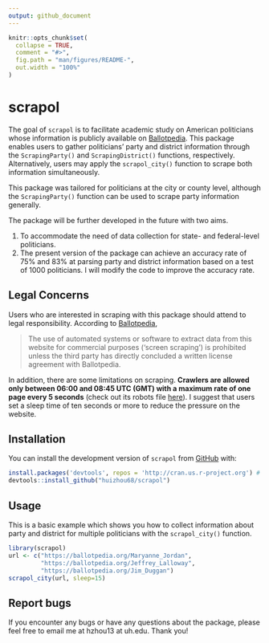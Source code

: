 ```yaml
---
output: github_document
---
```


<!-- README.md is generated from README.Rmd. Please edit that file -->

```r
knitr::opts_chunk$set(
  collapse = TRUE,
  comment = "#>",
  fig.path = "man/figures/README-",
  out.width = "100%"
)
```

# scrapol

<!-- badges: start -->
<!-- badges: end -->

The goal of `scrapol` is to facilitate academic study on American politicians whose information is publicly available on [Ballotpedia](https://ballotpedia.org/). This package enables users to gather politicians' party and district information through the `ScrapingParty()` and `ScrapingDistrict()` functions, respectively. Alternatively, users may apply the `scrapol_city()` function to scrape both information simultaneously.

This package was tailored for politicians at the city or county level, although the `ScrapingParty()` function can be used to scrape party information generally. 

The package will be further developed in the future with two aims.

1. To accommodate the need of data collection for state- and federal-level politicians.
2. The present version of the package can achieve an accuracy rate of 75% and 83% at parsing party and district information based on a test of 1000 politicians. I will modify the code to improve the accuracy rate.

## Legal Concerns

Users who are interested in scraping with this package should attend to legal responsibility. According to [Ballotpedia](https://ballotpedia.org/Ballotpedia:General_disclaimer),

> The use of automated systems or software to extract data from this website for commercial purposes ('screen scraping') is prohibited unless the third party has directly concluded a written license agreement with Ballotpedia.

In addition, there are some limitations on scraping. **Crawlers are allowed only between 06:00 and 08:45 UTC (GMT) with a maximum rate of one page every 5 seconds** (check out its robots file [here](https://ballotpedia.org/robots.txt)). I suggest that users set a sleep time of ten seconds or more to reduce the pressure on the website.

## Installation

You can install the development version of `scrapol` from [GitHub](https://github.com/) with:

``` r
install.packages('devtools', repos = 'http://cran.us.r-project.org') # if not already installed
devtools::install_github("huizhou68/scrapol")
```

## Usage

This is a basic example which shows you how to collect information about party and district for multiple politicians with the `scrapol_city()` function.

```r
library(scrapol)
url <- c("https://ballotpedia.org/Maryanne_Jordan",
         "https://ballotpedia.org/Jeffrey_Lalloway",
         "https://ballotpedia.org/Jim_Duggan")
scrapol_city(url, sleep=15)
```


## Report bugs

If you encounter any bugs or have any questions about the package, please feel free to email me at hzhou13 at uh.edu. Thank you!
